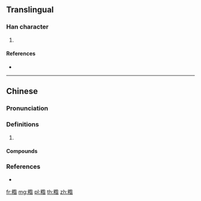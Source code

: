 {{character info/new}}
==Translingual==

===Han character===
{{Han char|rn=119|rad=米|as=09|sn=15|four=98964|canj=FDHOA,FDHYA}}

# {{defn|Han|sort=米09}}

====References====
* {{Han ref|kx=0911.241|dkj=27055|hdz=53155.080|uh=7CCC|ud=31948|bh=E6E1|bd=59105}}

----

==Chinese==
{{zh-forms}}

===Pronunciation===
{{zh-pron
|m=zān
|c=zaam1,zam1
|cat=
}}

===Definitions===
{{zh-hanzi}}

# {{rfdef|zh}}

====Compounds====
{{zh-der|糌粑}}

===References===
* {{R:yue:Hanzi}}

[[fr:糌]]
[[mg:糌]]
[[pl:糌]]
[[th:糌]]
[[zh:糌]]